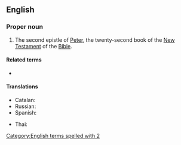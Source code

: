==English==

===Proper noun===
{{en-proper noun}}
{{book of the Bible|Second Epistle of Peter}}
# {{lb|en|biblical}} The second epistle of [[Peter]], the twenty-second book of the [[New Testament]] of the [[Bible]].
#: {{syn|en|2 Pet.|q1=abbreviation}}

====Related terms====
* {{l|en|1 Peter}}

====Translations====
{{trans-top|Book of the Bible}}
* Catalan: {{t|ca|2 Pere}}
* Russian: {{t|ru|Второе послание Петра|n}}
* Spanish: {{t|es|2 Pedro|m}}
{{trans-mid}}
* Thai: {{t|th|๒ เปโตร}}
{{trans-bottom}}

[[Category:English terms spelled with 2]]